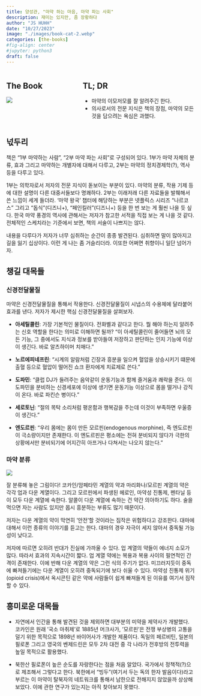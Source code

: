 ```yaml
---
title: 양성관, "마약 하는 마음, 마약 파는 사회"
description: 재미는 있지만, 좀 장황하다
author: "JS HUHH"
date: "10/27/2023"
image: "./images/book-cat-2.webp"
categories: [the-books]
#fig-align: center
#jupyter: python3
draft: false
---
```


::: columns
::: {.column width="30%"}
## The Book
[![](https://image.aladin.co.kr/product/32626/17/cover500/e432532385_1.jpg)](https://www.aladin.co.kr/shop/wproduct.aspx?ItemId=326261783)
:::

:::{.column width="5%"}
:::

::: {.column width="65%"}
## TL; DR
- 마약의 이모저모를 잘 알려주긴 한다. 
- 의사로서의 전문 지식은 책의 장점, 마약의 모든 것을 담으려는 욕심은 과했다. 
:::
:::

## 넋두리

책은 "1부 마약하는 사람", "2부 마약 파는 사회"로 구성되어 있다. 1부가 마약 자체의 분류, 효과 그리고 마약하는 개별자에 대해서 다루고, 2부는 마약의 정치경제학(?), 역사 등을 다루고 있다. 

1부는 의학자로서 저자의 전문 지식이 돋보이는 부분이 있다. 마약의 분류, 작용 기제 등에 대한 설명이 다른 대중서들보다 명쾌하다. 2부는 이래저래 다른 자료들을 발췌해서 쓴 느낌이 세게 들더라. '마약 왕국' 챕터에 해당하는 부분은 넷플릭스 시리즈 "나르코스" 그리고 "돕식"(디즈니+), "페인킬러"(디즈니+) 등을 한 번 보는 게 훨씬 나을 듯 싶다. 한국 마약 풍경의 역사에 관해서는 저자가 참고한 서적을 직접 보는 게 나을 것 같다. 전체적인 스케치라는 기준에서 보면, 책의 서술이 나쁘지는 않다. 

내용을 다루다가 저자가 너무 심취하는 순간이 종종 발견된다. 심취하면 말이 많아지고 길을 잃기 십상이다. 이런 게 나는 좀 거슬리더라. 이또한 어쩌면 취향이니 일단 넘어가자. 

## 챙길 대목들
### 신경전달물질

마약은 신경전달물질을 통해서 작용한다. 신경전달물질이 시냅스의 수용체에 달라붙어 효과를 낸다. 저자가 제시한 핵심 신경전달물질을 살펴보자. 

- **아세틸콜린**: 가장 기본적인 물질이다. 전화벨과 같다고 한다. 뭘 해야 하는지 알려주는 신호 역할을 한다는 의미로 이해하면 될까? "이 아세틸콜린이 줄어들면 뇌의 모든 기능, 그 중에서도 지식과 정보를 받아들여 저장하고 판단하는 인지 기능에 이상이 생긴다. 바로 알츠하이머 치매다."

- **노르에피네프린**: "시계의 알람처럼 긴장과 흥분을 일으켜 혈압을 상승시키기 떄문에 출혈 등으로 혈압이 떨어진 쇼크 환자에게 치료제로 쓴다."

- **도파민**: "클럽 DJ가 들려주는 음악같이 운동기능과 함께 즐거움과 쾌락을 준다. 이 도파민을 분비하는 신경세포에 이상에 생기면 운동기능 이상으로 몸을 떨거나 강직이 온다. 바로 파킨슨 병이다."

- **세로토닌**: "절의 목탁 소리처럼 평온함과 행복감을 주는데 이것이 부족하면 우울증이 생긴다."

- **엔도르핀**: "우리 몸에는 몸이 만든 모르핀(endogenous morphine), 즉 엔도르핀이 극소량이지만 존재한다. 이 엔도르핀은 평소에는 전혀 분비되지 않다가 극한의 상황에서만 분비되기에 어지간히 아프거나 다쳐서는 나오지 않는다." 


### 마약 분류 

![](./images/drugmap.png)

잘 분류해 놓은 그림이다! 코카인/암페타민 계열의 약과 마리화나/모르핀 계열의 약은 각각 업과 다운 계열이다. 그리고 모르핀에서 파생된 헤로인, 마약성 진통제, 펜타닐 등이 모두 다운 계열에 속한다. 알콜이 다운 계열에 속하는 건 약간 의아하기도 하다. 술을 먹으면 자는 사람도 있지만 몹시 흥분하는 부류도 많기 때문이다. 

저자는 다운 계열의 약이 막연히 '안전'할 것이라는 짐작은 위험하다고 강조한다. 대마에 대해서 이런 종류의 이야기를 듣고는 한다. 대마의 경우 자극이 세지 않아서 중독될 가능성이 낮다고. 

저자에 따르면 오히려 반대가 진실에 가까울 수 있다. 업 계열의 약들이 에너지 소모가 많다. 따라서 효과의 지속시간이 짧다. 업 계열 약에는 복용과 복용 사이의 필연적인 간격이 존재한다. 이에 반해 다운 계열의 약은 그런 식의 주기가 없다. 미끄러지듯이 중독에 빠져들기에는 다운 계열이 오히려 중독되기에 보다 쉬울 수 있다. 마약성 진통제 위기(opioid crisis)에서 옥시콘틴 같은 약에 사람들이 쉽게 빠져들게 된 이유를 여기서 짐작할 수 있다.  

## 흥미로운 대목들

- 자연에서 인간을 통해 발견된 것을 제외하면 대부분의 미약을 제약사가 개발했다. 코카인은 원래 '국소 마취제'로 1885년 머크사가, '모르핀'은 전쟁 부상병의 고통을 덜기 위한 목적으로 1898년 바이어사가 개발한 제품이다. 독일의 페르비틴, 일본의 필로폰 그리고 영국의 벤제드린은 모두 2차 대전 중 각 나라가 전후방의 전투력을 높일 목적으로 활용했다. 

- 북한산 필로폰이 높은 순도를 자랑한다는 점을 처음 알았다. 국가에서 정책적(?)으로 제조해서 그렇다고 한다. 북한에서 "빙두"(여기서 두는 독의 한자 발음이다)라고 부르는 이 마약이 탈북자의 네트워크를 통해서 남한으로 전해지지 않았을까 상상해 보았다. 이에 관한 연구가 있는지는 아직 찾아보지 못했다. 